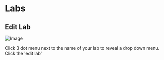 # Labs

## Edit Lab

![Image](/editlab.png)

Click 3 dot menu next to the name of your lab to reveal a drop down menu. Click the 'edit lab' 